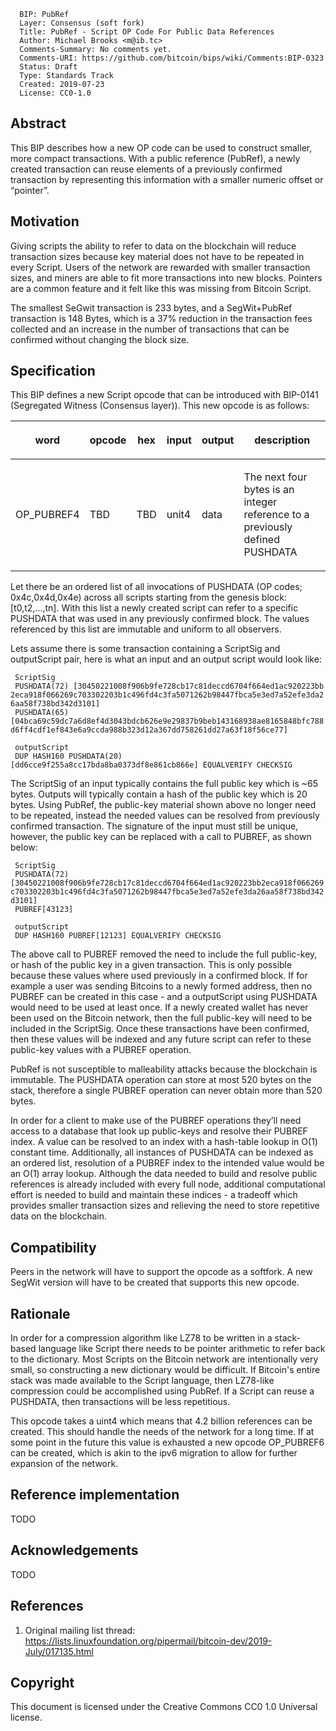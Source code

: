 <pre>
  BIP: PubRef
  Layer: Consensus (soft fork)
  Title: PubRef - Script OP Code For Public Data References
  Author: Michael Brooks <m@ib.tc>
  Comments-Summary: No comments yet.
  Comments-URI: https://github.com/bitcoin/bips/wiki/Comments:BIP-0323
  Status: Draft
  Type: Standards Track
  Created: 2019-07-23
  License: CC0-1.0
</pre>

== Abstract ==

This BIP describes how a new OP code can be used to construct smaller, more compact transactions.  With a public reference (PubRef), a newly created transaction can reuse elements of a previously confirmed transaction by representing this information with a smaller numeric offset or “pointer”.

== Motivation ==

Giving scripts the ability to refer to data on the blockchain will reduce transaction sizes because key material does not have to be repeated in every Script. Users of the network are rewarded with smaller transaction sizes, and miners are able to fit more transactions into new blocks.  Pointers are a common feature and it felt like this was missing from Bitcoin Script.

The smallest SeGwit transaction is 233 bytes, and a SegWit+PubRef transaction is 148 Bytes, which is a 37% reduction in the transaction fees collected and an increase in the number of transactions that can be confirmed without changing the block size.

== Specification ==

This BIP defines a new Script opcode that can be introduced with BIP-0141 (Segregated Witness (Consensus layer)). This new opcode is as follows:

{|
!word
!opcode
!hex
!input
!output
!description
|-
|OP_PUBREF4
|TBD
|TBD
|unit4
|data
|The next four bytes is an integer reference to a previously defined PUSHDATA 
|}

Let there be an ordered list of all invocations of PUSHDATA (OP codes; 0x4c,0x4d,0x4e) across all scripts starting from the genesis block: [t0,t2,...,tn].   With this list a newly created script can refer to a specific PUSHDATA that was used in any previously confirmed block.  The values referenced by this list are immutable and uniform to all observers.

Lets assume there is some transaction containing a ScriptSig and outputScript pair, here is what an input and an output script would look like:

  ScriptSig
  PUSHDATA(72) [30450221008f906b9fe728cb17c81deccd6704f664ed1ac920223bb2eca918f066269c703302203b1c496fd4c3fa5071262b98447fbca5e3ed7a52efe3da26aa58f738bd342d3101]
  PUSHDATA(65)[04bca69c59dc7a6d8ef4d3043bdcb626e9e29837b9beb143168938ae8165848bfc788d6ff4cdf1ef843e6a9ccda988b323d12a367dd758261dd27a63f18f56ce77]

  outputScript
  DUP HASH160 PUSHDATA(20)[dd6cce9f255a8cc17bda8ba0373df8e861cb866e] EQUALVERIFY CHECKSIG

The ScriptSig of an input typically contains the full public key which is ~65 bytes. Outputs will typically contain a hash of the public key which is 20 bytes.  Using PubRef, the public-key material shown above no longer need to be repeated, instead the needed values can be resolved from previously confirmed transaction.   The signature of the input must still be unique, however, the public key can be replaced with a call to PUBREF, as shown below:


  ScriptSig
  PUSHDATA(72)[30450221008f906b9fe728cb17c81deccd6704f664ed1ac920223bb2eca918f066269c703302203b1c496fd4c3fa5071262b98447fbca5e3ed7a52efe3da26aa58f738bd342d3101]
  PUBREF[43123]

  outputScript
  DUP HASH160 PUBREF[12123] EQUALVERIFY CHECKSIG

The above call to PUBREF removed the need to include the full public-key, or hash of the public key in a given transaction.  This is only possible because these values where used previously in a confirmed block.  If for example a user was sending Bitcoins to a newly formed address, then no PUBREF can be created in this case - and a outputScript using PUSHDATA would need to be used at least once.  If a newly created wallet has never been used on the Bitcoin network, then the full public-key will need to be included in the ScriptSig.  Once these transactions have been confirmed, then these values will be indexed and any future script can refer to these public-key values with a PUBREF operation.

PubRef is not susceptible to malleability attacks because the blockchain is immutable. The PUSHDATA operation can store at most 520 bytes on the stack, therefore a single PUBREF operation can never obtain more than 520 bytes.

In order for a client to make use of the PUBREF operations they’ll need access to a database that look up public-keys and resolve their PUBREF index.  A value can be resolved to an index with a hash-table lookup in O(1) constant time.  Additionally, all instances of PUSHDATA can be indexed as an ordered list, resolution of a PUBREF index to the intended value would be an O(1) array lookup.  Although the data needed to build and resolve public references is already included with every full node, additional computational effort is needed to build and maintain these indices - a tradeoff which provides smaller transaction sizes and relieving the need to store repetitive data on the blockchain.

== Compatibility ==

Peers in the network will have to support the opcode as a softfork.  A new SegWit version will have to be created that supports this new opcode.

== Rationale ==

In order for a compression algorithm like LZ78 to be written in a stack-based language like Script there needs to be pointer arithmetic to refer back to the dictionary. Most Scripts on the Bitcoin network are intentionally very small, so constructing a new dictionary would be difficult. If Bitcoin's entire stack was made available to the Script language, then LZ78-like compression could be accomplished using PubRef. If a Script can reuse a PUSHDATA, then transactions will be less repetitious.

This opcode takes a uint4 which means that 4.2 billion references can be created.  This should handle the needs of the network for a long time. If at some point in the future this value is exhausted a new opcode OP_PUBREF6 can be created, which is akin to the ipv6 migration to allow for further expansion of the network.

== Reference implementation ==

TODO

== Acknowledgements ==

TODO

== References ==

# Original mailing list thread: https://lists.linuxfoundation.org/pipermail/bitcoin-dev/2019-July/017135.html

== Copyright ==

This document is licensed under the Creative Commons CC0 1.0 Universal license.
